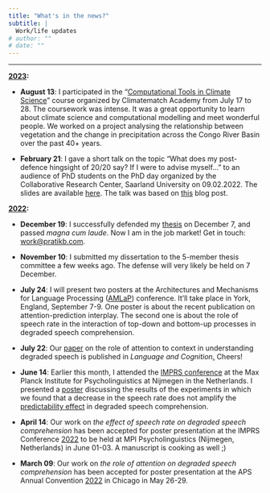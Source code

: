 ```yaml
---
title: "What's in the news?"
subtitle: |
  Work/life updates
# author: ""
# date: ""
---
```


***

<b><u>2023</u>:</b>

* **August 13**: I participated in the "[Computational Tools in Climate Science](https://academy.climatematch.io/courses)" course organized by Climatematch Academy from July 17 to 28. The coursework was intense. It was a great opportunity to learn about climate science and computational modelling and meet wonderful people. We worked on a project analysing the relationship between vegetation and the change in precipitation across the Congo River Basin over the past 40+ years.

* **February 21**: I gave a short talk on the topic "What does my post-defence hingsight of 20/20 say?
If I were to advise myself..."
to an audience of PhD students on the PhD day organized by the Collaborative Research Center, Saarland University on 09.02.2022.
The slides are available [here](https://mfr.osf.io/render?url=https%3A%2F%2Fosf.io%2Fdownload%2Frtvnx%2F%3Fdirect%3D%26mode%3Drender).
The talk was based on [this](./../blog/posts/2023-01-21_phd-afterthought/index.html) blog post.

<b><u>2022</u>:</b>

* **December 19**: I successfully defended my [thesis](https://osf.io/rtsz3/) on December 7, and passed *magna cum laude*.
Now I am in the job market!
<!-- See details on my [homepage](./../../index.html). -->
Get in touch:
<!-- <a href="mailto:postdoc@pratikb.com">postdoc@pratikb.com</a> or  -->
<a href="mailto:work@pratikb.com">work@pratikb.com</a>.

* **November 10**: I submitted my dissertation to the 5-member thesis committee a few weeks ago. The defense will very likely be held on 7 December.\
<!-- Alongside the preparation for my defense, I am also in the job market looking for a post-doc or an industry position! Look out for my applications ;) -->

* **July 24**: I will present two posters at the Architectures and Mechanisms for Language Processing ([AMLaP](https://amlap2022.york.ac.uk)) conference. It'll take place in York, England, September 7-9. One poster is about the recent publication on attention-prediction interplay. The second one is about the role of speech rate in the interaction of top-down and bottom-up processes in degraded speech comprehension. 

* **July 22**: Our [paper](https://mfr.osf.io/render?url=https%3A%2F%2Fosf.io%2Fdownload%2Ftdvhs%2F%3Fdirect%3D%26mode%3Drender) on the role of attention to context in understanding degraded speech is published in *Language and Cognition*[.](https://doi.org/10.1017/langcog.2022.16) Cheers!

* **June 14**: Earlier this month, I attended the [IMPRS conference](https://www.mpi.nl/imprs-conference) at the Max Planck Institute for Psycholinguistics at Nijmegen in the Netherlands. I presented a [poster](https://mfr.osf.io/render?url=https%3A%2F%2Fosf.io%2Fdownload%2Fkdpae%2F%3Fdirect%3D%26mode%3Drender) discussing the results of the experiments in which we found that a decrease in the speech rate does not amplify the [predictability effect](https://www.frontiersin.org/articles/10.3389/fpsyg.2021.714485/full) in degraded speech comprehension.

* **April 14**: Our work on *the effect of speech rate on degraded speech comprehension* has been accepted for poster presentation at the IMPRS Conference [2022](https://www.mpi.nl/imprs-conference) to be held at MPI Psycholinguistics (Nijmegen, Netherlands) in June 01-03. A manuscript is cooking as well [;](bhandari2022speechrate.pdf))

* **March 09**: Our work on *the role of attention on degraded speech comprehension* has been accepted for poster presentation at the APS Annual Convention [2022](https://www.psychologicalscience.org/conventions/2022-aps-annual-convention) in Chicago in May 26-29.